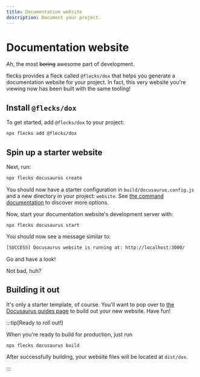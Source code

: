 ```yaml
---
title: Documentation website
description: Document your project.
---
```



# Documentation website

Ah, the most ~~boring~~ awesome part of development.

flecks provides a fleck called `@flecks/dox` that helps you generate a documentation website for
your project. In fact, this very website you're viewing now has been built with the same tooling!

## Install `@flecks/dox`

To get started, add `@flecks/dox` to your project:

```bash
npx flecks add @flecks/dox
```

## Spin up a starter website

Next, run:

```bash
npx flecks docusaurus create
```

You should now have a starter configuration in `build/docusaurus.config.js` and a new directory
in your project: `website`. See [the command documentation](/docs/cli#docusaurus) to discover more
options.

Now, start your documentation website's development server with:

```
npx flecks docusaurus start
```

You should now see a message similar to:

```bash
[SUCCESS] Docusaurus website is running at: http://localhost:3000/
```

Go and have a look!

<ImageRow>
  <ThemedImage
    alt="Screenshot of the front page of the generated documentation site"
    sources={{
      light: useBaseUrl('/flecks-dox-1-light.png'),
      dark: useBaseUrl('/flecks-dox-1.png'),
    }}
  />
  <ThemedImage
    alt="Screenshot of the documentation introduction page of the generated documentation site"
    sources={{
      light: useBaseUrl('/flecks-dox-2-light.png'),
      dark: useBaseUrl('/flecks-dox-2.png'),
    }}
  />
</ImageRow>

Not bad, huh?

## Building it out

It's only a starter template, of course. You'll want to pop over to
[the Docusaurus guides page](https://docusaurus.io/docs/category/guides) to build out your new
website. Have fun!

:::tip[Ready to roll out!]

When you're ready to build for production, just run

```bash
npx flecks docusaurus build
```

After successfully building, your website files will be located at `dist/dox`.

:::
